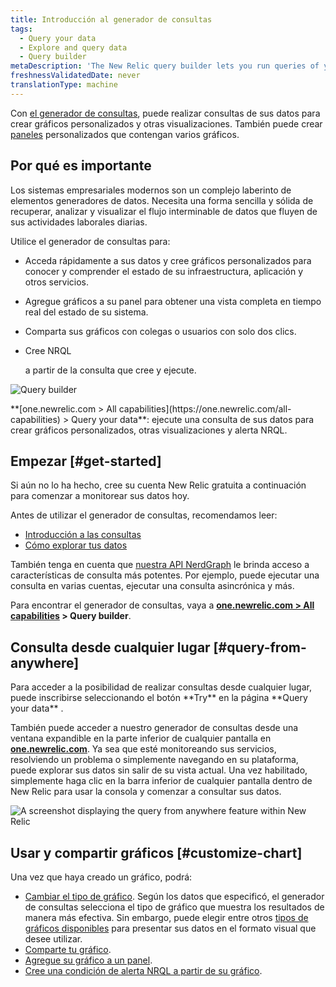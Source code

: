 ```yaml
---
title: Introducción al generador de consultas
tags:
  - Query your data
  - Explore and query data
  - Query builder
metaDescription: 'The New Relic query builder lets you run queries of your data, build charts and other visualizations, and share charts.'
freshnessValidatedDate: never
translationType: machine
---
```




Con [el generador de consultas](https://one.newrelic.com/data-exploration/query-builder), puede realizar consultas de sus datos para crear gráficos personalizados y otras visualizaciones. También puede crear [paneles](/docs/dashboards/manage-your-dashboard/manage-your-dashboard#dash-create-chart) personalizados que contengan varios gráficos.

## Por qué es importante

Los sistemas empresariales modernos son un complejo laberinto de elementos generadores de datos. Necesita una forma sencilla y sólida de recuperar, analizar y visualizar el flujo interminable de datos que fluyen de sus actividades laborales diarias.

Utilice el generador de consultas para:

* Acceda rápidamente a sus datos y cree gráficos personalizados para conocer y comprender el estado de su infraestructura, aplicación y otros servicios.

* Agregue gráficos a su panel para obtener una vista completa en tiempo real del estado de su sistema.

* Comparta sus gráficos con colegas o usuarios con solo dos clics.

* Cree NRQL

  <InlinePopover type="alerts"/>

  a partir de la consulta que cree y ejecute.

<img
  title="Query builder"
  alt="Query builder"
  src={queriesNrqlQueryBuilder}
/>

<figcaption>
  <DoNotTranslate>**[one.newrelic.com > All capabilities](https://one.newrelic.com/all-capabilities) > Query your data**</DoNotTranslate>: ejecute una consulta de sus datos para crear gráficos personalizados, otras visualizaciones y alerta NRQL.
</figcaption>

## Empezar [#get-started]

Si aún no lo ha hecho, cree su cuenta New Relic gratuita a continuación para comenzar a monitorear sus datos hoy.

Antes de utilizar el generador de consultas, recomendamos leer:

* [Introducción a las consultas](/docs/telemetry-data-platform/ingest-manage-data/understand-data/introduction-querying-new-relic-data)
* [Cómo explorar tus datos](/docs/query-your-data/explore-query-data/explore-data/introduction-data-explorer)

También tenga en cuenta que [nuestra API NerdGraph](/docs/apis/nerdgraph/examples/nerdgraph-nrql-tutorial) le brinda acceso a características de consulta más potentes. Por ejemplo, puede ejecutar una consulta en varias cuentas, ejecutar una consulta asincrónica y más.

Para encontrar el generador de consultas, vaya a <DoNotTranslate>**[one.newrelic.com > All capabilities](https://one.newrelic.com/all-capabilities) > Query builder**</DoNotTranslate>.

## Consulta desde cualquier lugar [#query-from-anywhere]

<Callout variant="tip">
  Para acceder a la posibilidad de realizar consultas desde cualquier lugar, puede inscribirse seleccionando el botón <DoNotTranslate>**Try**</DoNotTranslate> en la página <DoNotTranslate>**Query your data**</DoNotTranslate> .
</Callout>

También puede acceder a nuestro generador de consultas desde una ventana expandible en la parte inferior de cualquier pantalla en <DoNotTranslate>**[one.newrelic.com](https://one.newrelic.com/all-capabilities)**</DoNotTranslate>. Ya sea que esté monitoreando sus servicios, resolviendo un problema o simplemente navegando en su plataforma, puede explorar sus datos sin salir de su vista actual. Una vez habilitado, simplemente haga clic en la barra inferior de cualquier pantalla dentro de New Relic para usar la consola y comenzar a consultar sus datos.

<img
  title="Query from anywhere"
  alt="A screenshot displaying the query from anywhere feature within New Relic"
  src={queriesNrqlNrqlConsole}
/>

## Usar y compartir gráficos [#customize-chart]

Una vez que haya creado un gráfico, podrá:

* [Cambiar el tipo de gráfico](/docs/chart-builder/use-chart-builder/use-charts/use-your-charts#change-appearance). Según los datos que especificó, el generador de consultas selecciona el tipo de gráfico que muestra los resultados de manera más efectiva. Sin embargo, puede elegir entre otros [tipos de gráficos disponibles](/docs/insights/use-insights-ui/manage-dashboards/insights-chart-types) para presentar sus datos en el formato visual que desee utilizar.
* [Comparte tu gráfico](/docs/chart-builder/use-chart-builder/use-charts/use-your-charts#share-charts).
* [Agregue su gráfico a un panel](/docs/chart-builder/use-chart-builder/use-charts/use-your-charts#add-to-dashboard).
* [Cree una condición de alerta NRQL a partir de su gráfico](/docs/alerts-applied-intelligence/new-relic-alerts/alert-conditions/create-nrql-alert-conditions/#create-chart).